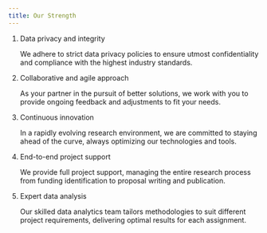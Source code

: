 ```yaml
---
title: Our Strength
---
```


::: jul
<ol>

<li>

Data privacy and integrity

<p>We adhere to strict data privacy policies to ensure utmost confidentiality and compliance with the highest industry standards.</p>

</li>

<li>

Collaborative and agile approach

<p>As your partner in the pursuit of better solutions, we work with you to provide ongoing feedback and adjustments to fit your needs.</p>

</li>

<li>

Continuous innovation

<p>In a rapidly evolving research environment, we are committed to staying ahead of the curve, always optimizing our technologies and tools.</p>

</li>

<li>

End-to-end project support

<p>We provide full project support, managing the entire research process from funding identification to proposal writing and publication.</p>

</li>

<li>

Expert data analysis

<p>Our skilled data analytics team tailors methodologies to suit different project requirements, delivering optimal results for each assignment.</p>

</li>

</ol>
:::